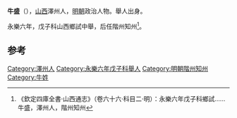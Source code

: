 '''牛盛'''（{{bd|?||?|}}），[[山西|山西]]澤州人，[[明朝|明朝]]政治人物。舉人出身。

永樂六年，戊子科山西鄉試中舉，后任階州知州<ref>《欽定四庫全書·山西通志》（卷六十六·科目二·明）：永樂六年戊子科鄉試……牛盛，澤州人，階州知州</ref>。

==参考==
{{reflist}}
{{明朝人物小作品}}

[[Category:澤州人|Category:澤州人]]
[[Category:永樂六年戊子科舉人|Category:永樂六年戊子科舉人]]
[[Category:明朝階州知州|Category:明朝階州知州]]
[[Category:牛姓|Category:牛姓]]